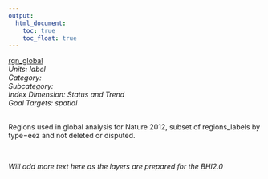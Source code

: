 ```yaml
---
output:
  html_document:
    toc: true
    toc_float: true
---
```


[rgn_global](https://github.com/OHI-Science/bhi/blob/master/baltic/layers/rgn_global.csv)\
*Units: label*\
*Category:*\
*Subcategory:*\
*Index Dimension: Status and Trend*\
*Goal Targets: spatial*\
<br>

Regions used in global analysis for Nature 2012, subset of regions_labels by type=eez and not deleted or disputed.

<br>

*Will add more text here as the layers are prepared for the BHI2.0*

<br>



<br>

